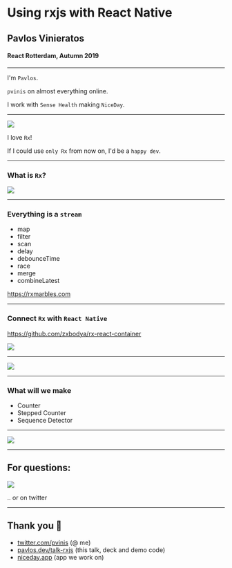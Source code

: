 



<Head>
	<link href="https://pvinis.github.io/iosevka-webfont/2.3.0/webfont.css" rel="stylesheet" />
</Head>


# Using rxjs with React Native

## Pavlos Vinieratos

#### React Rotterdam, Autumn 2019

---

I'm `Pavlos`.

`pvinis` on almost everything online.

I work with `Sense Health` making `NiceDay`.

---

<Split>

<img src={myFace2} />

I love `Rx`!

If I could use `only Rx` from now on, I'd be a `happy dev`.

</Split>

---

### What is `Rx`?

<img src={isThis} />

---

### Everything is a `stream`

- map
- filter
- scan
- delay
- debounceTime
- race
- merge
- combineLatest

https://rxmarbles.com

---

### Connect `Rx` with `React Native`

https://github.com/zxbodya/rx-react-container

<img src='https://avatars3.githubusercontent.com/u/446117?s=300&v=4' />

---

<img src={demo} />

---

### What will we make

- Counter
- Stepped Counter
- Sequence Detector

---

<img src={demo2} />

---

## For questions:

<img src={howbow2} />

.. or on twitter

---

## Thank you 💜

- [twitter.com/pvinis](https://twitter.com/pvinis) (@ me)
- [pavlos.dev/talk-rxjs](https://pavlos.dev/talk-rxjs) (this talk, deck and demo code)
- [niceday.app](https://niceday.app) (app we work on)

<!--

-->
